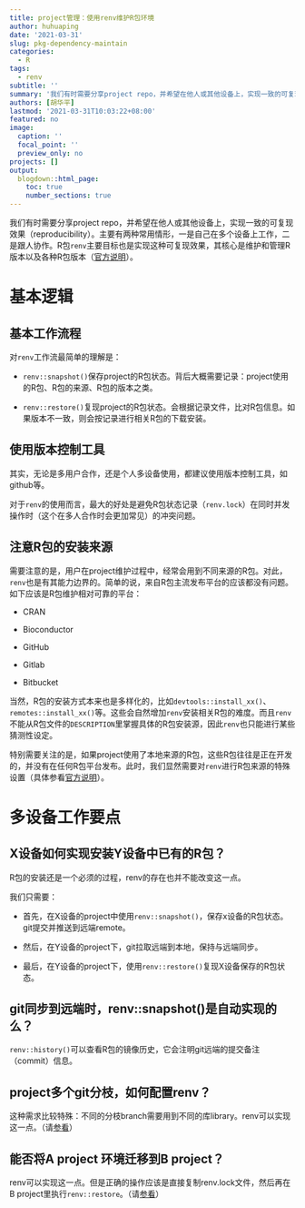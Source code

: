 ```yaml
---
title: project管理：使用renv维护R包环境
author: huhuaping
date: '2021-03-31'
slug: pkg-dependency-maintain
categories:
  - R
tags:
  - renv
subtitle: ''
summary: '我们有时需要分享project repo，并希望在他人或其他设备上，实现一致的可复现效果（reproducibility）。主要有两种常用情形，一是自己在多个设备上工作，二是跟人协作。R包`renv`主要目标也是实现这种可复现效果，其核心是维护和管理R版本以及各种R包版本。'
authors: [胡华平]
lastmod: '2021-03-31T10:03:22+08:00'
featured: no
image:
  caption: ''
  focal_point: ''
  preview_only: no
projects: []
output:
  blogdown::html_page:
    toc: true
    number_sections: true
---
```


我们有时需要分享project repo，并希望在他人或其他设备上，实现一致的可复现效果（reproducibility）。主要有两种常用情形，一是自己在多个设备上工作，二是跟人协作。R包`renv`主要目标也是实现这种可复现效果，其核心是维护和管理R版本以及各种R包版本（[官方说明](https://rstudio.github.io/renv/articles/renv.html)）。

# 基本逻辑

## 基本工作流程

对`renv`工作流最简单的理解是：

- `renv::snapshot()`保存project的R包状态。背后大概需要记录：project使用的R包、R包的来源、R包的版本之类。

- `renv::restore()`复现project的R包状态。会根据记录文件，比对R包信息。如果版本不一致，则会按记录进行相关R包的下载安装。

## 使用版本控制工具

其实，无论是多用户合作，还是个人多设备使用，都建议使用版本控制工具，如github等。

对于`renv`的使用而言，最大的好处是避免R包状态记录（`renv.lock`）在同时并发操作时（这个在多人合作时会更加常见）的冲突问题。

## 注意R包的安装来源

需要注意的是，用户在project维护过程中，经常会用到不同来源的R包。对此，`renv`也是有其能力边界的。简单的说，来自R包主流发布平台的应该都没有问题。如下应该是R包维护相对可靠的平台：

- CRAN

- Bioconductor

- GitHub

- Gitlab

- Bitbucket

当然，R包的安装方式本来也是多样化的，比如`devtools::install_xx()`、`remotes::install_xx()`等。这些会自然增加`renv`安装相关R包的难度。而且`renv`不能从R包文件的`DESCRIPTION`里掌握具体的R包安装源，因此`renv`也只能进行某些猜测性设定。

特别需要关注的是，如果project使用了本地来源的R包，这些R包往往是正在开发的，并没有在任何R包平台发布。此时，我们显然需要对`renv`进行R包来源的特殊设置（具体参看[官方说明](https://rstudio.github.io/renv/articles/local-sources.html)）。

# 多设备工作要点

## X设备如何实现安装Y设备中已有的R包？

R包的安装还是一个必须的过程，renv的存在也并不能改变这一点。

我们只需要：

- 首先，在X设备的project中使用`renv::snapshot()`，保存x设备的R包状态。git提交并推送到远端remote。

- 然后，在Y设备的project下，git拉取远端到本地，保持与远端同步。

- 最后，在Y设备的project下，使用`renv::restore()`复现X设备保存的R包状态。

## git同步到远端时，renv::snapshot()是自动实现的么？

`renv::history()`可以查看R包的镜像历史，它会注明git远端的提交备注（commit）信息。

## project多个git分枝，如何配置renv？

这种需求比较特殊：不同的分枝branch需要用到不同的库library。renv可以实现这一点。（请[参看](https://stackoverflow.com/questions/62557319/renv-and-git-interaction-r)）

## 能否将A project 环境迁移到B project？

renv可以实现这一点。但是正确的操作应该是直接复制renv.lock文件，然后再在B project里执行`renv::restore`。（请[参看](https://stackoverflow.com/questions/62557319/renv-and-git-interaction-r)）

